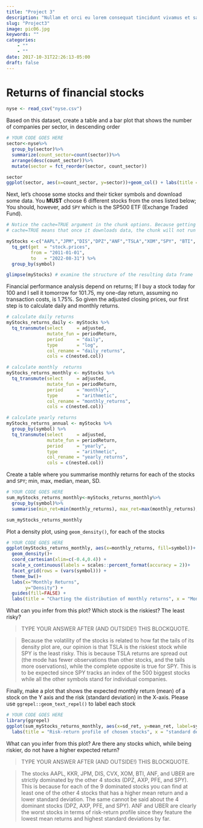 ```yaml
---
title: "Project 3"
description: "Nullam et orci eu lorem consequat tincidunt vivamus et sagittis magna sed nunc rhoncus condimentum sem. In efficitur ligula tate urna. Maecenas massa sed magna lacinia magna pellentesque lorem ipsum dolor. Nullam et orci eu lorem consequat tincidunt. Vivamus et sagittis tempus."
slug: "Project3"
image: pic06.jpg
keywords: ""
categories: 
    - ""
    - ""
date: 2017-10-31T22:26:13-05:00
draft: false
---
```

# Returns of financial stocks

```r
nyse <- read_csv("nyse.csv")

```

Based on this dataset, create a table and a bar plot that shows the number of companies per sector, in descending order

```r
# YOUR CODE GOES HERE
sector<-nyse%>%
  group_by(sector)%>%
  summarize(count_sector=count(sector))%>%
  arrange(desc(count_sector))%>%
  mutate(sector = fct_reorder(sector, count_sector))

sector
ggplot(sector, aes(x=count_sector, y=sector))+geom_col() + labs(title = "Companies per sector", x = "Count")

```

Next, let's choose some stocks and their ticker symbols and download some data. You **MUST** choose 6 different stocks from the ones listed below; You should, however, add `SPY` which is the SP500 ETF (Exchange Traded Fund).

```r
# Notice the cache=TRUE argument in the chunk options. Because getting data is time consuming, 
# cache=TRUE means that once it downloads data, the chunk will not run again next time you knit your Rmd

myStocks <-c("AAPL","JPM","DIS","DPZ","ANF","TSLA","XOM","SPY", "BTI", "CVX", "KKR", "PFE", "UBER", "AXP") %>%
  tq_get(get  = "stock.prices",
         from = "2011-01-01",
         to   = "2022-08-31") %>%
  group_by(symbol) 

glimpse(myStocks) # examine the structure of the resulting data frame
```

Financial performance analysis depend on returns; If I buy a stock today for 100 and I sell it tomorrow for 101.75, my one-day return, assuming no transaction costs, is 1.75%. So given the adjusted closing prices, our first step is to calculate daily and monthly returns.

```r
# calculate daily returns
myStocks_returns_daily <- myStocks %>%
  tq_transmute(select     = adjusted, 
               mutate_fun = periodReturn, 
               period     = "daily", 
               type       = "log",
               col_rename = "daily_returns",
               cols = c(nested.col))  

# calculate monthly  returns
myStocks_returns_monthly <- myStocks %>%
  tq_transmute(select     = adjusted, 
               mutate_fun = periodReturn, 
               period     = "monthly", 
               type       = "arithmetic",
               col_rename = "monthly_returns",
               cols = c(nested.col)) 

# calculate yearly returns
myStocks_returns_annual <- myStocks %>%
  group_by(symbol) %>%
  tq_transmute(select     = adjusted, 
               mutate_fun = periodReturn, 
               period     = "yearly", 
               type       = "arithmetic",
               col_rename = "yearly_returns",
               cols = c(nested.col))

```

Create a table where you summarise monthly returns for each of the stocks and `SPY`; min, max, median, mean, SD.

```r
# YOUR CODE GOES HERE
sum_myStocks_returns_monthly<-myStocks_returns_monthly%>%
  group_by(symbol)%>%
  summarise(min_ret=min(monthly_returns), max_ret=max(monthly_returns), mean_ret=mean(monthly_returns), median_ret=median(monthly_returns), sd_ret=sd(monthly_returns))

sum_myStocks_returns_monthly

```

Plot a density plot, using `geom_density()`, for each of the stocks

```r
# YOUR CODE GOES HERE
ggplot(myStocks_returns_monthly, aes(x=monthly_returns, fill=symbol))+
  geom_density()+
  coord_cartesian(xlim=c(-0.4,0.4)) + 
  scale_x_continuous(labels = scales::percent_format(accuracy = 2))+
  facet_grid(rows = (vars(symbol))) + 
  theme_bw()+
  labs(x="Monthly Returns", 
       y="Density") +
  guides(fill=FALSE) +
  labs(title = "Charting the distribution of monthly returns", x = "Monthly Returns", y = "Density")

```

What can you infer from this plot? Which stock is the riskiest? The least risky?

> TYPE YOUR ANSWER AFTER (AND OUTSIDE!) THIS BLOCKQUOTE.

> Because the volatility of the stocks is related to how fat the tails of its density plot are, our opinion is that TSLA is the riskiest stock while SPY is the least risky. This is because TSLA returns are spread out (the mode has fewer observations than other stocks, and the tails more oservations), while the complete opposite is true for SPY. This is to be expected since SPY tracks an index of the 500 biggest stocks while all the other symbols stand for individual companies.

Finally, make a plot that shows the expected monthly return (mean) of a stock on the Y axis and the risk (standard deviation) in the X-axis. Please use `ggrepel::geom_text_repel()` to label each stock

```r
# YOUR CODE GOES HERE
library(ggrepel)
ggplot(sum_myStocks_returns_monthly, aes(x=sd_ret, y=mean_ret, label=symbol))+geom_point()+ geom_text_repel()+
  labs(title = "Risk-return profile of chosen stocks", x = "standard deviation of return", y = "mean return")

```

What can you infer from this plot? Are there any stocks which, while being riskier, do not have a higher expected return?

> TYPE YOUR ANSWER AFTER (AND OUTSIDE!) THIS BLOCKQUOTE.

> The stocks AAPL, KKR, JPM, DIS, CVX, XOM, BTI, ANF, and UBER are strictly dominated by the other 4 stocks (DPZ, AXP, PFE, and SPY). This is because for each of the 9 dominated stocks you can find at least one of the other 4 stocks that has a higher mean return and a lower standard deviation. The same cannot be said about the 4 dominant stocks (DPZ, AXP, PFE, and SPY). ANF and UBER are clearly the worst stocks in terms of risk-return profile since they feature the lowest mean returns and highest standard deviations by far.